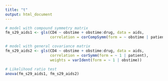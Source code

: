 ```yaml
---
title: "t"
output: html_document
---
```


```r
# model with compound symmetry matrix
fm_s29_aids1 <- gls(CD4 ~ obstime + obstime:drug, data = aids,
                    correlation = corCompSymm(form = ~ obstime | patient))

# model with general covariance matrix
fm_s29_aids2 <- gls(CD4 ~ obstime + obstime:drug, data = aids,
                    correlation = corSymm(form = ~ 1 | patient),
                    weights = varIdent(form = ~ 1 | obstime))

# Likelihood ratio test
anova(fm_s29_aids1, fm_s29_aids2)
```

